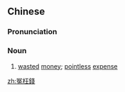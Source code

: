 {{also|冤枉钱}}
==Chinese==
{{zh-forms|s=冤枉钱|type=21}}

===Pronunciation===
{{zh-pron
|m=yuānwǎngqián
|c=jyun1 wong2 cin4-2
|mn=oan-óng-chîⁿ
|cat=n
}}

===Noun===
{{zh-noun}}

# [[wasted]] [[money]]; [[pointless]] [[expense]]

[[zh:冤枉錢]]